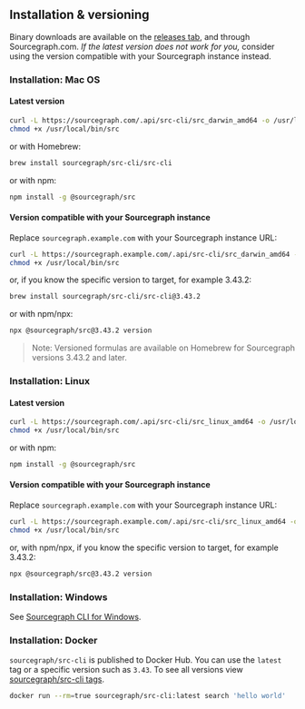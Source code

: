 ## Installation & versioning

Binary downloads are available on the [releases tab](https://github.com/sourcegraph/src-cli/releases), and through Sourcegraph.com. _If the latest version does not work for you,_ consider using the version compatible with your Sourcegraph instance instead.

### Installation: Mac OS

#### Latest version

```bash
curl -L https://sourcegraph.com/.api/src-cli/src_darwin_amd64 -o /usr/local/bin/src
chmod +x /usr/local/bin/src
```

or with Homebrew:

```bash
brew install sourcegraph/src-cli/src-cli
```

or with npm:

```bash
npm install -g @sourcegraph/src
```

#### Version compatible with your Sourcegraph instance

Replace `sourcegraph.example.com` with your Sourcegraph instance URL:

```bash
curl -L https://sourcegraph.example.com/.api/src-cli/src_darwin_amd64 -o /usr/local/bin/src
chmod +x /usr/local/bin/src
```

or, if you know the specific version to target, for example 3.43.2:

```bash
brew install sourcegraph/src-cli/src-cli@3.43.2
```

or with npm/npx:

```bash
npx @sourcegraph/src@3.43.2 version
```

> Note: Versioned formulas are available on Homebrew for Sourcegraph versions 3.43.2 and later.

### Installation: Linux

#### Latest version

```bash
curl -L https://sourcegraph.com/.api/src-cli/src_linux_amd64 -o /usr/local/bin/src
chmod +x /usr/local/bin/src
```

or with npm:

```bash
npm install -g @sourcegraph/src
```

#### Version compatible with your Sourcegraph instance

Replace `sourcegraph.example.com` with your Sourcegraph instance URL:

```bash
curl -L https://sourcegraph.example.com/.api/src-cli/src_linux_amd64 -o /usr/local/bin/src
chmod +x /usr/local/bin/src
```

or, with npm/npx, if you know the specific version to target, for example 3.43.2:

```bash
npx @sourcegraph/src@3.43.2 version
```

### Installation: Windows

See [Sourcegraph CLI for Windows](/cli/explanations/windows).

### Installation: Docker

`sourcegraph/src-cli` is published to Docker Hub. You can use the `latest` tag or a specific version such as `3.43`. To see all versions view [sourcegraph/src-cli tags](https://hub.docker.com/r/sourcegraph/src-cli/tags).

```bash
docker run --rm=true sourcegraph/src-cli:latest search 'hello world'
```
